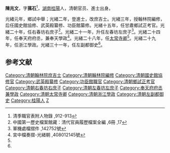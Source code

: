 '''陳兆文'''，字'''蓀石'''<ref name="#1">清季職官表附人物錄 ,912-913</ref>，[[湖南|湖南]][[桂阳直隶州|桂陽]]人，清朝官员、進士出身。

光緒元年，鄉試中舉；光緒二年，登進士，改庶吉士。光緒三年，授翰林院編修，后任國史館協修、武英殿纂修、功臣館纂修。光緒十五年，任甘肅鄉試正考官。光緒二十年，任右春坊右庶子<ref>中國第一歷史檔案館藏：清代官員履歷檔案全編 ,6冊 ,17</ref>。光緒二十一年，升任左春坊左庶子<ref>軍機處檔摺件 ,142752號</ref>。光緒二十四年，任奉天府府丞，兼奉天學政<ref>宮中檔奏摺-光緒朝 ,408012145號</ref>。光緒二十八年，任[[太常寺卿|太常寺卿]]<ref name="#1"/>。光緒二十九年，任浙江學政。光緒三十一年，任左副都御史<ref name="#1"/>。

==参考文献==
{{reflist}}

{{光緒二年丙子恩科殿試金榜}}
{{清朝官员小作品}}
[[Category:清朝翰林院庶吉士|Category:清朝翰林院庶吉士]]
[[Category:清朝翰林院編修|Category:清朝翰林院編修]]
[[Category:清朝國史館協修官|Category:清朝國史館協修官]]
[[Category:武英殿纂修|Category:武英殿纂修]]
[[Category:功臣館職官|Category:功臣館職官]]
[[Category:清朝鄉試正考官|Category:清朝鄉試正考官]]
[[Category:清朝右春坊右庶子|Category:清朝右春坊右庶子]]
[[Category:清朝左春坊左庶子|Category:清朝左春坊左庶子]]
[[Category:奉天府府丞兼學政|Category:奉天府府丞兼學政]]
[[Category:清朝太常寺卿|Category:清朝太常寺卿]]
[[Category:清朝浙江學政|Category:清朝浙江學政]]
[[Category:清朝左副都御史|Category:清朝左副都御史]]
[[Category:桂陽人|Category:桂陽人]]
[[Category:陈姓|Z]]